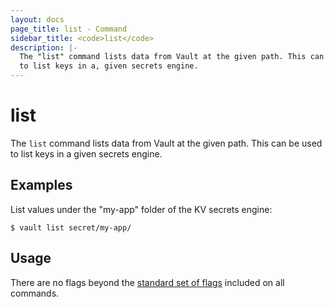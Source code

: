 ```yaml
---
layout: docs
page_title: list - Command
sidebar_title: <code>list</code>
description: |-
  The "list" command lists data from Vault at the given path. This can be used
  to list keys in a, given secrets engine.
---
```


# list

The `list` command lists data from Vault at the given path. This can be used to
list keys in a given secrets engine.

## Examples

List values under the "my-app" folder of the KV secrets engine:

```shell-session
$ vault list secret/my-app/
```

## Usage

There are no flags beyond the [standard set of flags](/docs/commands)
included on all commands.
